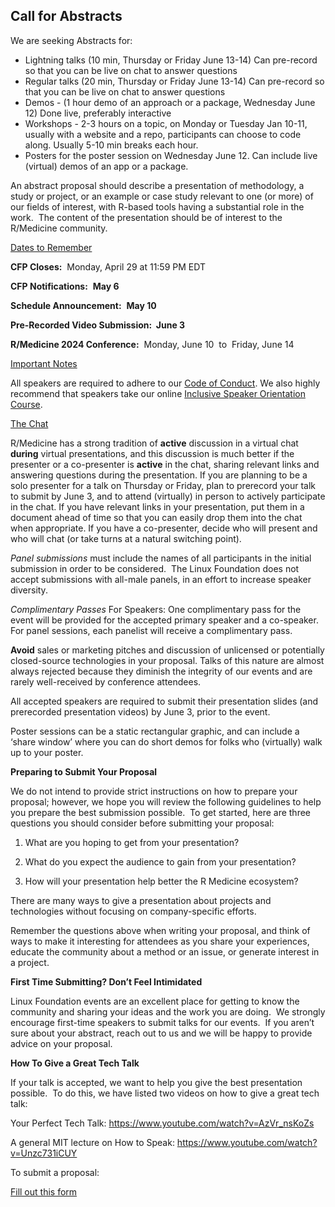 ## Call for Abstracts

We are seeking Abstracts for:

-   Lightning talks (10 min, Thursday or Friday June 13-14) Can pre-record so that you can be live on chat to answer questions
-   Regular talks (20 min, Thursday or Friday June 13-14) Can pre-record so that you can be live on chat to answer questions
-   Demos - (1 hour demo of an approach or a package, Wednesday June 12) Done live, preferably interactive
-   Workshops - 2-3 hours on a topic, on Monday or Tuesday Jan 10-11, usually with a website and a repo, participants can choose to code along. Usually 5-10 min breaks each hour.
-   Posters for the poster session on Wednesday June 12. Can include live (virtual) demos of an app or a package.

An abstract proposal should describe a presentation of methodology, a study or project, or an example or case study relevant to one (or more) of our fields of interest, with R-based tools having a substantial role in the work.  The content of the presentation should be of interest to the R/Medicine community.

[Dates to Remember]{.underline}

**CFP Closes:**  Monday, April 29 at 11:59 PM EDT

**CFP Notifications:**  **May 6**

**Schedule Announcement:**  **May 10**

**Pre-Recorded Video Submission:  June 3**

**R/Medicine 2024 Conference:**  Monday, June 10  to  Friday, June 14

[Important Notes]{.underline}

All speakers are required to adhere to our [Code of Conduct](Attend.qmd). We also highly recommend that speakers take our online [Inclusive Speaker Orientation Course](https://training.linuxfoundation.org/linux-courses/open-source-compliance-courses/inclusive-speaker-orientation).

[The Chat]{.underline}

R/Medicine has a strong tradition of **active** discussion in a virtual chat **during** virtual presentations, and this discussion is much better if the presenter or a co-presenter is **active** in the chat, sharing relevant links and answering questions during the presentation. If you are planning to be a solo presenter for a talk on Thursday or Friday, plan to prerecord your talk to submit by June 3, and to attend (virtually) in person to actively participate in the chat. If you have relevant links in your presentation, put them in a document ahead of time so that you can easily drop them into the chat when appropriate. If you have a co-presenter, decide who will present and who will chat (or take turns at a natural switching point).

*Panel submissions* must include the names of all participants in the initial submission in order to be considered.  The Linux Foundation does not accept submissions with all-male panels, in an effort to increase speaker diversity.

*Complimentary Passes* For Speakers: One complimentary pass for the event will be provided for the accepted primary speaker and a co-speaker. For panel sessions, each panelist will receive a complimentary pass. 

**Avoid** sales or marketing pitches and discussion of unlicensed or potentially closed-source technologies in your proposal. Talks of this nature are almost always rejected because they diminish the integrity of our events and are rarely well-received by conference attendees.

All accepted speakers are required to submit their presentation slides (and prerecorded presentation videos) by June 3, prior to the event.

Poster sessions can be a static rectangular graphic, and can include a 'share window' where you can do short demos for folks who (virtually) walk up to your poster.

**Preparing to Submit Your Proposal**

We do not intend to provide strict instructions on how to prepare your proposal; however, we hope you will review the following guidelines to help you prepare the best submission possible.  To get started, here are three questions you should consider before submitting your proposal:

1.  What are you hoping to get from your presentation?

2.  What do you expect the audience to gain from your presentation?

3.  How will your presentation help better the R Medicine ecosystem?

There are many ways to give a presentation about projects and technologies without focusing on company-specific efforts.

Remember the questions above when writing your proposal, and think of ways to make it interesting for attendees as you share your experiences, educate the community about a method or an issue, or generate interest in a project.

**First Time Submitting? Don't Feel Intimidated**

Linux Foundation events are an excellent place for getting to know the community and sharing your ideas and the work you are doing.  We strongly encourage first-time speakers to submit talks for our events.  If you aren't sure about your abstract, reach out to us and we will be happy to provide advice on your proposal.

**How To Give a Great Tech Talk**

If your talk is accepted, we want to help you give the best presentation possible.  To do this, we have listed two videos on how to give a great tech talk:

Your Perfect Tech Talk: <https://www.youtube.com/watch?v=AzVr_nsKoZs>

A general MIT lecture on How to Speak: <https://www.youtube.com/watch?v=Unzc731iCUY>

To submit a proposal:

[Fill out this form](https://forms.gle/5hcCf1KQxuLwwp2C8)
